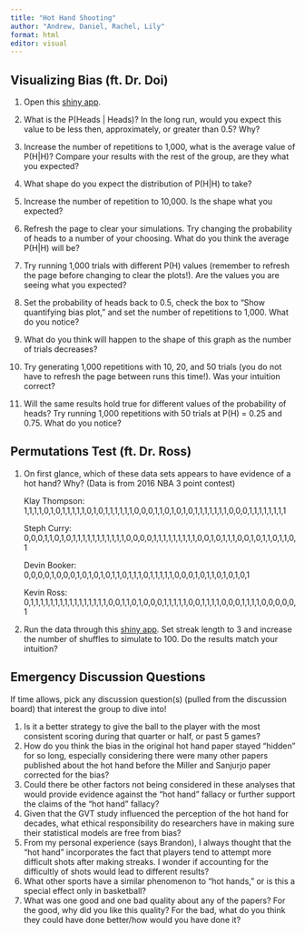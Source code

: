 ```yaml
---
title: "Hot Hand Shooting"
author: "Andrew, Daniel, Rachel, Lily"
format: html
editor: visual
---
```


## Visualizing Bias (ft. Dr. Doi)

1.  Open this [shiny app](https://andrew-d-kerr.shinyapps.io/LongestRunHeads/).

2.  What is the P(Heads \| Heads)? In the long run, would you expect this value to be less then, approximately, or greater than 0.5? Why?

3.  Increase the number of repetitions to 1,000, what is the average value of P(H\|H)? Compare your results with the rest of the group, are they what you expected?

4.  What shape do you expect the distribution of P(H\|H) to take?

5.  Increase the number of repetition to 10,000. Is the shape what you expected?

6.  Refresh the page to clear your simulations. Try changing the probability of heads to a number of your choosing. What do you think the average P(H\|H) will be?

7.  Try running 1,000 trials with different P(H) values (remember to refresh the page before changing to clear the plots!). Are the values you are seeing what you expected?

8.  Set the probability of heads back to 0.5, check the box to "Show quantifying bias plot," and set the number of repetitions to 1,000. What do you notice?

9.  What do you think will happen to the shape of this graph as the number of trials decreases?

10. Try generating 1,000 repetitions with 10, 20, and 50 trials (you do not have to refresh the page between runs this time!). Was your intuition correct?

11. Will the same results hold true for different values of the probability of heads? Try running 1,000 repetitions with 50 trials at P(H) = 0.25 and 0.75. What do you notice?

## Permutations Test (ft. Dr. Ross)

1.  On first glance, which of these data sets appears to have evidence of a hot hand? Why? (Data is from 2016 NBA 3 point contest)

    Klay Thompson: 1,1,1,1,0,1,0,1,1,1,1,1,0,1,0,1,1,1,1,1,1,0,0,0,1,1,0,1,0,1,0,1,1,1,1,1,1,1,0,0,0,1,1,1,1,1,1,1,1

    Steph Curry: 0,0,0,1,1,0,1,0,1,1,1,1,1,1,1,1,1,1,1,0,0,0,0,1,1,1,1,1,1,1,1,1,0,0,1,0,1,1,1,0,0,1,0,1,1,0,1,1,0,1

    Devin Booker: 0,0,0,0,1,0,0,0,1,0,1,0,1,0,1,1,0,1,1,1,0,1,1,1,1,1,0,0,0,1,0,1,1,0,1,0,1,0,1

    Kevin Ross: 0,1,1,1,1,1,1,1,1,1,1,1,1,1,1,1,1,0,0,1,1,0,1,0,0,0,1,1,1,1,1,0,0,1,1,1,1,0,0,0,1,1,1,1,0,0,0,0,0,1

2.  Run the data through this [shiny app](http://shiny.calpoly.sh/Hothand/). Set streak length to 3 and increase the number of shuffles to simulate to 100. Do the results match your intuition?

## Emergency Discussion Questions

If time allows, pick any discussion question(s) (pulled from the discussion board) that interest the group to dive into!

1.  Is it a better strategy to give the ball to the player with the most consistent scoring during that quarter or half, or past 5 games?
2.  How do you think the bias in the original hot hand paper stayed "hidden" for so long, especially considering there were many other papers published about the hot hand before the Miller and Sanjurjo paper corrected for the bias?
3.  Could there be other factors not being considered in these analyses that would provide evidence against the “hot hand” fallacy or further support the claims of the “hot hand” fallacy?
4.  Given that the GVT study influenced the perception of the hot hand for decades, what ethical responsibility do researchers have in making sure their statistical models are free from bias?
5.  From my personal experience (says Brandon), I always thought that the "hot hand" incorporates the fact that players tend to attempt more difficult shots after making streaks. I wonder if accounting for the difficultly of shots would lead to different results?
6.  What other sports have a similar phenomenon to "hot hands," or is this a special effect only in basketball?
7.  What was one good and one bad quality about any of the papers? For the good, why did you like this quality? For the bad, what do you think they could have done better/how would you have done it?
